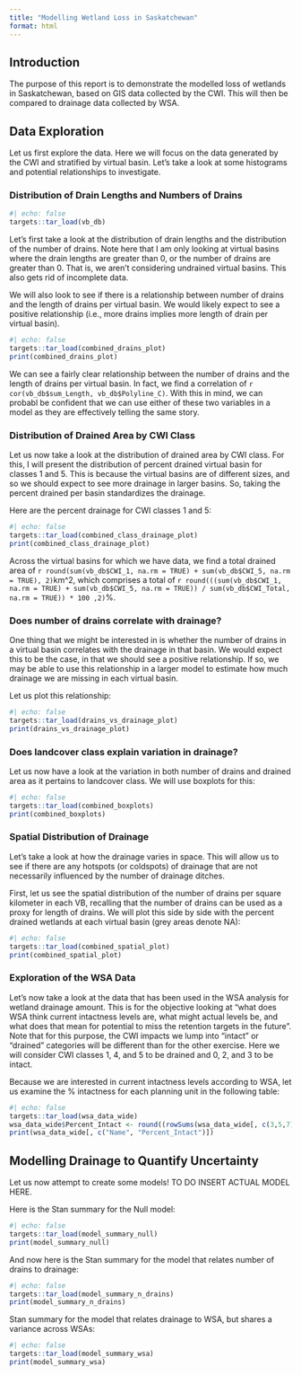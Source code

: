 ```yaml
---
title: "Modelling Wetland Loss in Saskatchewan"
format: html
---
```


## Introduction

The purpose of this report is to demonstrate the modelled loss of wetlands in Saskatchewan,
based on GIS data collected by the CWI. This will then be compared to drainage data collected by WSA.

## Data Exploration

Let us first explore the data. Here we will focus on the data generated by the CWI and stratified by 
virtual basin. Let's take a look at some histograms and potential relationships to investigate.

### Distribution of Drain Lengths and Numbers of Drains
```r
#| echo: false
targets::tar_load(vb_db)
```
Let's first take a look at the distribution of drain lengths and the distribution of the number of drains. 
Note here that I am only looking at virtual basins where the drain lengths are greater than 0, or the 
number of drains are greater than 0. That is, we aren't considering undrained virtual basins. This 
also gets rid of incomplete data.

We will also look to see if there is a relationship between number of drains and the length of drains 
per virtual basin. We would likely expect to see a positive relationship (i.e., more drains implies 
more length of drain per virtual basin).
 
```r
#| echo: false
targets::tar_load(combined_drains_plot)
print(combined_drains_plot)
```

We can see a fairly clear relationship between the number of drains and the length of drains per virtual basin. 
In fact, we find a correlation of `r cor(vb_db$sum_Length, vb_db$Polyline_C)`. With this in 
mind, we can probabl be confident that we can use either of these two variables in a model as they are effectively 
telling the same story.

### Distribution of Drained Area by CWI Class

Let us now take a look at the distribution of drained area by CWI class. For this, I will present the distribution 
of percent drained virtual basin for classes 1 and 5. This is because the virtual basins are of different sizes, 
and so we should expect to see more drainage in larger basins. So, taking the percent drained per basin 
standardizes the drainage.

Here are the percent drainage for CWI classes 1 and 5:
```r
#| echo: false
targets::tar_load(combined_class_drainage_plot)
print(combined_class_drainage_plot)
```

Across the virtual basins for which we have data, we find a total drained area of 
`r round(sum(vb_db$CWI_1, na.rm = TRUE) + sum(vb_db$CWI_5, na.rm = TRUE), 2)`km^2, which comprises a total of 
`r round(((sum(vb_db$CWI_1, na.rm = TRUE) + sum(vb_db$CWI_5, na.rm = TRUE)) / sum(vb_db$CWI_Total, na.rm = TRUE)) * 100 ,2)`%.

### Does number of drains correlate with drainage?

One thing that we might be interested in is whether the number of drains in a virtual 
basin correlates with the drainage in that basin. We would expect this to be the case,
in that we should see a positive relationship. If so, we may be able to use this relationship
in a larger model to estimate how much drainage we are missing in each virtual basin.

Let us plot this relationship:


```r
#| echo: false
targets::tar_load(drains_vs_drainage_plot)
print(drains_vs_drainage_plot)
```

### Does landcover class explain variation in drainage?

Let us now have a look at the variation in both number of drains and drained area as it pertains to landcover class. We will use boxplots for this:

```r
#| echo: false
targets::tar_load(combined_boxplots)
print(combined_boxplots)
```

### Spatial Distribution of Drainage

Let's take a look at how the drainage varies in space. This will allow us to see if there are any hotspots (or coldspots) of drainage that are not
necessarily influenced by the number of drainage ditches. 

First, let us see the spatial distribution of the number of drains per square kilometer in each VB, recalling
that the number of drains can be used as a proxy for length of drains. We will plot this side by side
with the percent drained wetlands at each virtual basin (grey areas denote NA):

```r
#| echo: false
targets::tar_load(combined_spatial_plot)
print(combined_spatial_plot)
```

### Exploration of the WSA Data

Let's now take a look at the data that has been used in the WSA analysis for wetland drainage amount. This is for the objective looking 
at “what does WSA think current intactness levels are, what might actual levels be, and what does that mean for potential to miss the 
retention targets in the future”. Note that for this purpose, the CWI impacts we lump into “intact” or “drained” categories will be 
different than for the other exercise. Here we will consider CWI classes 1, 4, and 5 to be drained and 0, 2, and 3 to be intact.

Because we are interested in current intactness levels according to WSA, let us examine the % intactness for each planning unit in the following table:

```r
#| echo: false
targets::tar_load(wsa_data_wide)
wsa_data_wide$Percent_Intact <- round((rowSums(wsa_data_wide[, c(3,5,7)], na.rm = TRUE) / rowSums(wsa_data_wide[,3:8], na.rm = TRUE)) * 100, 2)
print(wsa_data_wide[, c("Name", "Percent_Intact")])
```

## Modelling Drainage to Quantify Uncertainty

Let us now attempt to create some models! TO DO INSERT ACTUAL MODEL HERE.

Here is the Stan summary for the Null model:

```r
#| echo: false
targets::tar_load(model_summary_null)
print(model_summary_null) 
```

And now here is the Stan summary for the model that relates number of drains to drainage:

```r
#| echo: false
targets::tar_load(model_summary_n_drains)
print(model_summary_n_drains)
```

Stan summary for the model that relates drainage to WSA, but shares a variance across WSAs:
```r
#| echo: false
targets::tar_load(model_summary_wsa)
print(model_summary_wsa)
```

